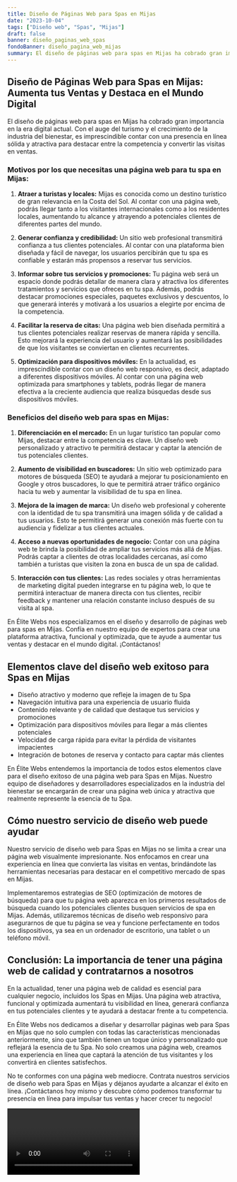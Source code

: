 ```yaml
---
title: Diseño de Páginas Web para Spas en Mijas
date: "2023-10-04"
tags: ["Diseño web", "Spas", "Mijas"]
draft: false
banner: diseño_paginas_web_spas
fondoBanner: diseño_pagina_web_mijas
summary: El diseño de páginas web para spas en Mijas ha cobrado gran importancia en la era digital actual. Con el auge del turismo y el crecimiento de la industria del bienestar, es imprescindible contar con una presencia en línea sólida y atractiva para destacar entre la competencia y convertir las visitas en ventas.
---
```



## Diseño de Páginas Web para Spas en Mijas: Aumenta tus Ventas y Destaca en el Mundo Digital

El diseño de páginas web para spas en Mijas ha cobrado gran importancia en la era digital actual. Con el auge del turismo y el crecimiento de la industria del bienestar, es imprescindible contar con una presencia en línea sólida y atractiva para destacar entre la competencia y convertir las visitas en ventas.

### Motivos por los que necesitas una página web para tu spa en Mijas:

1. **Atraer a turistas y locales:** Mijas es conocida como un destino turístico de gran relevancia en la Costa del Sol. Al contar con una página web, podrás llegar tanto a los visitantes internacionales como a los residentes locales, aumentando tu alcance y atrayendo a potenciales clientes de diferentes partes del mundo.

2. **Generar confianza y credibilidad:** Un sitio web profesional transmitirá confianza a tus clientes potenciales. Al contar con una plataforma bien diseñada y fácil de navegar, los usuarios percibirán que tu spa es confiable y estarán más propensos a reservar tus servicios.

3. **Informar sobre tus servicios y promociones:** Tu página web será un espacio donde podrás detallar de manera clara y atractiva los diferentes tratamientos y servicios que ofreces en tu spa. Además, podrás destacar promociones especiales, paquetes exclusivos y descuentos, lo que generará interés y motivará a los usuarios a elegirte por encima de la competencia.

4. **Facilitar la reserva de citas:** Una página web bien diseñada permitirá a tus clientes potenciales realizar reservas de manera rápida y sencilla. Esto mejorará la experiencia del usuario y aumentará las posibilidades de que los visitantes se conviertan en clientes recurrentes.

5. **Optimización para dispositivos móviles:** En la actualidad, es imprescindible contar con un diseño web responsivo, es decir, adaptado a diferentes dispositivos móviles. Al contar con una página web optimizada para smartphones y tablets, podrás llegar de manera efectiva a la creciente audiencia que realiza búsquedas desde sus dispositivos móviles.

### Beneficios del diseño web para spas en Mijas:

1. **Diferenciación en el mercado:** En un lugar turístico tan popular como Mijas, destacar entre la competencia es clave. Un diseño web personalizado y atractivo te permitirá destacar y captar la atención de tus potenciales clientes.

2. **Aumento de visibilidad en buscadores:** Un sitio web optimizado para motores de búsqueda (SEO) te ayudará a mejorar tu posicionamiento en Google y otros buscadores, lo que te permitirá atraer tráfico orgánico hacia tu web y aumentar la visibilidad de tu spa en línea.

3. **Mejora de la imagen de marca:** Un diseño web profesional y coherente con la identidad de tu spa transmitirá una imagen sólida y de calidad a tus usuarios. Esto te permitirá generar una conexión más fuerte con tu audiencia y fidelizar a tus clientes actuales.

4. **Acceso a nuevas oportunidades de negocio:** Contar con una página web te brinda la posibilidad de ampliar tus servicios más allá de Mijas. Podrás captar a clientes de otras localidades cercanas, así como también a turistas que visiten la zona en busca de un spa de calidad.

5. **Interacción con tus clientes:** Las redes sociales y otras herramientas de marketing digital pueden integrarse en tu página web, lo que te permitirá interactuar de manera directa con tus clientes, recibir feedback y mantener una relación constante incluso después de su visita al spa.

En Élite Webs nos especializamos en el diseño y desarrollo de páginas web para spas en Mijas. Confía en nuestro equipo de expertos para crear una plataforma atractiva, funcional y optimizada, que te ayude a aumentar tus ventas y destacar en el mundo digital. ¡Contáctanos!

<GifSeo />

<Cta />

## Elementos clave del diseño web exitoso para Spas en Mijas

- Diseño atractivo y moderno que refleje la imagen de tu Spa
- Navegación intuitiva para una experiencia de usuario fluida
- Contenido relevante y de calidad que destaque tus servicios y promociones
- Optimización para dispositivos móviles para llegar a más clientes potenciales
- Velocidad de carga rápida para evitar la pérdida de visitantes impacientes
- Integración de botones de reserva y contacto para captar más clientes

En Élite Webs entendemos la importancia de todos estos elementos clave para el diseño exitoso de una página web para Spas en Mijas. Nuestro equipo de diseñadores y desarrolladores especializados en la industria del bienestar se encargarán de crear una página web única y atractiva que realmente represente la esencia de tu Spa.

## Cómo nuestro servicio de diseño web puede ayudar

Nuestro servicio de diseño web para Spas en Mijas no se limita a crear una página web visualmente impresionante. Nos enfocamos en crear una experiencia en línea que convierta las visitas en ventas, brindándote las herramientas necesarias para destacar en el competitivo mercado de spas en Mijas.

Implementaremos estrategias de SEO (optimización de motores de búsqueda) para que tu página web aparezca en los primeros resultados de búsqueda cuando los potenciales clientes busquen servicios de spa en Mijas. Además, utilizaremos técnicas de diseño web responsivo para asegurarnos de que tu página se vea y funcione perfectamente en todos los dispositivos, ya sea en un ordenador de escritorio, una tablet o un teléfono móvil.

## Conclusión: La importancia de tener una página web de calidad y contratarnos a nosotros

En la actualidad, tener una página web de calidad es esencial para cualquier negocio, incluidos los Spas en Mijas. Una página web atractiva, funcional y optimizada aumentará tu visibilidad en línea, generará confianza en tus potenciales clientes y te ayudará a destacar frente a tu competencia.

En Élite Webs nos dedicamos a diseñar y desarrollar páginas web para Spas en Mijas que no solo cumplen con todas las características mencionadas anteriormente, sino que también tienen un toque único y personalizado que reflejará la esencia de tu Spa. No solo creamos una página web, creamos una experiencia en línea que captará la atención de tus visitantes y los convertirá en clientes satisfechos.

No te conformes con una página web mediocre. Contrata nuestros servicios de diseño web para Spas en Mijas y déjanos ayudarte a alcanzar el éxito en línea. ¡Contáctanos hoy mismo y descubre cómo podemos transformar tu presencia en línea para impulsar tus ventas y hacer crecer tu negocio!

<Video />

<CtaBot job="Spas" city="Mijas" />

<Gmaps query="Mijas+españa+maps" />
